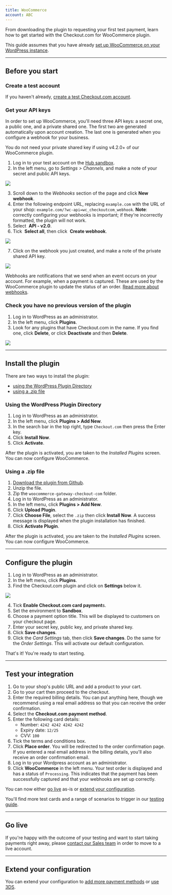 ```yaml
---
title: WooCommerce
account: ABC
---
```


From downloading the plugin to requesting your first test payment, learn how to get started with the Checkout.com for WooCommerce plugin.

<TipBox variant="info">

This guide assumes that you have already [set up WooCommerce on your WordPress instance](https://docs.woocommerce.com/document/installing-uninstalling-woocommerce/).

</TipBox>

---

## Before you start

### Create a test account

If you haven't already, [create a test Checkout.com account](https://www.checkout.com/get-test-account).

### Get your API keys

In order to set up WooCommerce, you'll need three API keys: a secret one, a public one, and a private shared one. The first two are generated automatically upon account creation. The last one is generated when you configure a webhook for your business.

<TipBox variant="info">

You do not need your private shared key if using v4.2.0+ of our WooCommerce plugin.

</TipBox>

1.  Log in to your test account on the [Hub sandbox](https://sandbox.checkout.com/).
2.  In the left menu, go to *Settings > Channels*, and make a note of your secret and public API keys.

<img maxWidth={800} src="/docs/Integrate/channel_settings.png" />

3.  Scroll down to the *Webhooks* section of the page and click **New webhook**.
4.  Enter the following endpoint URL, replacing `example.com` with the URL of your shop: `example.com/?wc-api=wc_checkoutcom_webhook`. **Note**: correctly configuring your webhooks is important; if they're incorrectly formatted, the plugin will not work.
5.  Select  **API - v2.0**.
6.  Tick  **Select all**, then click  **Create webhook**.

<img maxWidth={300} src="/docs/Integrate/Screenshot+2021-03-01+at+16.07.05.png" />

7.  Click on the webhook you just created, and make a note of the private shared API key.

<img maxWidth={400} src="/docs/Integrate/webhook_woocommerce.png" />
<TipBox variant="info">

Webhooks are notifications that we send when an event occurs on your account. For example, when a payment is captured. These are used by the WooCommerce plugin to update the status of an order. [Read more about webhooks](/reporting-and-insights/webhooks).

</TipBox>

### Check you have no previous version of the plugin

1.  Log in to WordPress as an administrator.
2.  In the left menu, click **Plugins**.
3.  Look for any plugins that have Checkout.com in the name. If you find one, click **Delete**, or click **Deactivate** and then **Delete**.

<img maxWidth={700} src="/docs/Integrate/woocommerce_deactivate_plugin.png" />

---

## Install the plugin

There are two ways to install the plugin:

- [using the WordPress Plugin Directory](#Using_the_WordPress_Plugin_Directory)
- [using a .zip file](#Using_a_.zip_file)

### Using the WordPress Plugin Directory 

1.  Log in to WordPress as an administrator.
2.  In the left menu, click **Plugins > Add New**.
3.  In the search bar in the top right, type `Checkout.com` then press the Enter key.
4.  Click **Install Now**.
5.  Click **Activate**.

After the plugin is activated, you are taken to the *Installed Plugins* screen. You can now configure WooCommerce.

### Using a .zip file

1.  [Download the plugin from Github](https://github.com/CKOTech/checkout-woocommerce-plugin).
2.  Unzip the file.
3.  Zip the `woocommerce-gateway-checkout-com` folder.
4.  Log in to WordPress as an administrator.
5.  In the left menu, click **Plugins > Add New**.
6.  Click **Upload Plugin**.
7.  Click **Choose File**, select the `.zip` then click **Install Now**. A success message is displayed when the plugin installation has finished.
8.  Click **Activate Plugin**.

After the plugin is activated, you are taken to the *Installed Plugins* screen. You can now configure WooCommerce.

---

## Configure the plugin

1.  Log in to WordPress as an administrator.
2.  In the left menu, click **Plugins**.
3.  Find the Checkout.com plugin and click on **Settings** below it.

<img maxWidth={700} src="/docs/Integrate/woocommerce_plugin_settings.png" />

4.  Tick **Enable Checkout.com card payment**s.
5.  Set the environment to **Sandbox**.
6.  Choose a payment option title. This will be displayed to customers on your checkout page.
7.  Enter your secret key, public key, and private shared key.
8.  Click **Save changes**.
9.  Click the *Card Settings* tab, then click **Save changes**. Do the same for the *Order Settings*. This will activate our default configuration.

That's it! You're ready to start testing.

---

## Test your integration

1.  Go to your shop's public URL and add a product to your cart.
2.  Go to your cart then proceed to the checkout.
3.  Enter the required billing details. You can put anything here, though we recommend using a real email address so that you can receive the order confirmation.
4.  Select the **Checkout.com payment method**.
5.  Enter the following card details:
    - Number: `4242 4242 4242 4242`
    - Expiry date: `12/25`
    - CVV: `100`
6.  Tick the terms and conditions box.
7.  Click **Place order**. You will be redirected to the order confirmation page. If you entered a real email address in the billing details, you'll also receive an order confirmation email.
8.  Log in to your Wordpress account as an administrator.
9.  Click **WooCommerce** in the left menu. Your test order is displayed and has a status of `Processing`. This indicates that the payment has been successfully captured and that your webhooks are set up correctly.

<TipBox variant="tip">

You can now either [go live](#Go_live) as-is or [extend your configuration](#Extend_your_configuration).

</TipBox>
<TipBox variant="info" title="Further testing">

You'll find more test cards and a range of scenarios to trigger in our [testing guide](/testing).

</TipBox>

---

## Go live

If you're happy with the outcome of your testing and want to start taking payments right away, please [contact our Sales team](https://checkout.com/contact-sales) in order to move to a live account.

---

## Extend your configuration

You can extend your configuration to [add more payment methods](/integrate/e-commerce-platforms/woocommerce/go-further-with-woocommerce#Add_more_payment_methods) or [use 3DS](/integrate/e-commerce-platforms/woocommerce/go-further-with-woocommerce#Enable_3D_Secure_payments).
